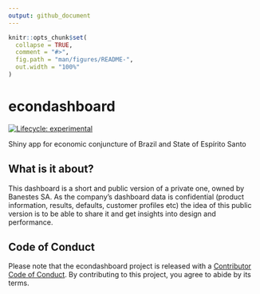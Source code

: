 ```yaml
---
output: github_document
---
```


<!-- README.md is generated from README.Rmd. Please edit that file -->

```r
knitr::opts_chunk$set(
  collapse = TRUE,
  comment = "#>",
  fig.path = "man/figures/README-",
  out.width = "100%"
)
```

# econdashboard

<!-- badges: start -->
[![Lifecycle: experimental](https://img.shields.io/badge/lifecycle-experimental-orange.svg)](https://www.tidyverse.org/lifecycle/#experimental)
<!-- badges: end -->

Shiny app for economic conjuncture of Brazil and State of Espírito Santo

## What is it about?

This dashboard is a short and public version of a private one,
owned by Banestes SA. As the company’s dashboard data is confidential
(product information, results, defaults, customer profiles etc) the
idea of this public version is to be able to share it and get insights
into design and performance.

## Code of Conduct

Please note that the econdashboard project is released with a [Contributor Code of Conduct](https://contributor-covenant.org/version/2/0/CODE_OF_CONDUCT.html). By contributing to this project, you agree to abide by its terms.
